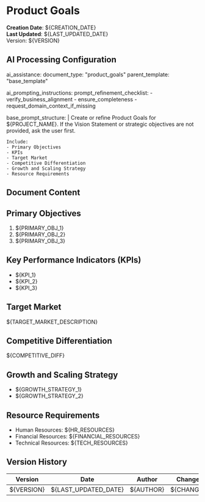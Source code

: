 <!--
###################################################################################################
# PRODUCT GOALS TEMPLATE
# Defines primary product objectives, KPIs, target markets, and strategies.
# Prerequisites: Vision Statement or high-level strategy. If missing, ask the user.
###################################################################################################
-->

# Product Goals

**Creation Date**: ${CREATION_DATE}  
**Last Updated**: ${LAST_UPDATED_DATE}  
Version: ${VERSION}

<!--
##################################################################################################
# AI PROCESSING AND DEVELOPMENT GUIDE
# - If Vision Statement or strategic context missing, ask user.
# - Product goals should align with the previously defined Vision Statement.
##################################################################################################
-->

## AI Processing Configuration

ai_assistance:
  document_type: "product_goals"
  parent_template: "base_template"

ai_prompting_instructions:
  prompt_refinement_checklist:
    - verify_business_alignment
    - ensure_completeness
    - request_domain_context_if_missing

  base_prompt_structure: |
    Create or refine Product Goals for ${PROJECT_NAME}.
    If the Vision Statement or strategic objectives are not provided, ask the user first.
    
    Include:
    - Primary Objectives
    - KPIs
    - Target Market
    - Competitive Differentiation
    - Growth and Scaling Strategy
    - Resource Requirements

## Document Content

## Primary Objectives
1. ${PRIMARY_OBJ_1}
2. ${PRIMARY_OBJ_2}
3. ${PRIMARY_OBJ_3}

## Key Performance Indicators (KPIs)
- ${KPI_1}
- ${KPI_2}
- ${KPI_3}

## Target Market
${TARGET_MARKET_DESCRIPTION}

## Competitive Differentiation
${COMPETITIVE_DIFF}

## Growth and Scaling Strategy
- ${GROWTH_STRATEGY_1}
- ${GROWTH_STRATEGY_2}

## Resource Requirements
- Human Resources: ${HR_RESOURCES}
- Financial Resources: ${FINANCIAL_RESOURCES}
- Technical Resources: ${TECH_RESOURCES}

## Version History
| Version | Date | Author | Changes |
|---------|------|--------|---------|
| ${VERSION} | ${LAST_UPDATED_DATE} | ${AUTHOR} | ${CHANGES} |
